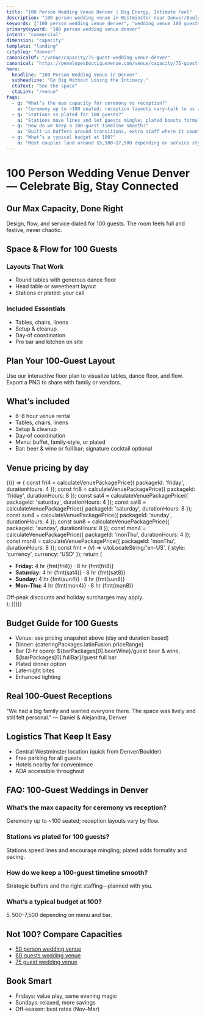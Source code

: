 ```yaml
---
title: "100 Person Wedding Venue Denver | Big Energy, Intimate Feel"
description: "100 person wedding venue in Westminster near Denver/Boulder. In‑house catering, full bar, and coordination. Max capacity done right."
keywords: ["100 person wedding venue denver", "wedding venue 100 guests denver", "large small wedding denver"]
primaryKeyword: "100 person wedding venue denver"
intent: "commercial"
dimension: "capacity"
template: "landing"
citySlug: "denver"
canonicalOf: "/venue/capacity/75-guest-wedding-venue-denver"
canonical: "https://penelopesboutiquevenue.com/venue/capacity/75-guest-wedding-venue-denver"
hero:
  headline: "100 Person Wedding Venue in Denver"
  subheadline: "Go Big Without Losing the Intimacy."
  ctaText: "See the space"
  ctaLink: "/venue"
faqs:
  - q: "What’s the max capacity for ceremony vs reception?"
    a: "Ceremony up to ~100 seated; reception layouts vary—talk to us about your vision for optimal flow."
  - q: "Stations vs plated for 100 guests?"
    a: "Stations move lines and let guests mingle; plated boosts formality and pacing. We’ll staff accordingly."
  - q: "How do we keep a 100‑guest timeline smooth?"
    a: "Built‑in buffers around transitions, extra staff where it counts, and a central dance floor for tight flow."
  - q: "What’s a typical budget at 100?"
    a: "Most couples land around $5,500–$7,500 depending on service style and bar selections."
---
```



# 100 Person Wedding Venue Denver — Celebrate Big, Stay Connected

## Our Max Capacity, Done Right

Design, flow, and service dialed for 100 guests. The room feels full and festive, never chaotic.

## Space & Flow for 100 Guests

### Layouts That Work
- Round tables with generous dance floor
- Head table or sweetheart layout
- Stations or plated: your call

### Included Essentials
- Tables, chairs, linens
- Setup & cleanup
- Day‑of coordination
- Pro bar and kitchen on site

## Plan Your 100‑Guest Layout

Use our interactive floor plan to visualize tables, dance floor, and flow. Export a PNG to share with family or vendors.

<LayoutEditor client:load />

## What’s included

- 6–8 hour venue rental
- Tables, chairs, linens
- Setup & cleanup
- Day‑of coordination
- Menu: buffet, family‑style, or plated
- Bar: beer & wine or full bar; signature cocktail optional

## Venue pricing by day

{(() => {
  const fri4 = calculateVenuePackagePrice({ packageId: 'friday', durationHours: 4 });
  const fri8 = calculateVenuePackagePrice({ packageId: 'friday', durationHours: 8 });
  const sat4 = calculateVenuePackagePrice({ packageId: 'saturday', durationHours: 4 });
  const sat8 = calculateVenuePackagePrice({ packageId: 'saturday', durationHours: 8 });
  const sun4 = calculateVenuePackagePrice({ packageId: 'sunday', durationHours: 4 });
  const sun8 = calculateVenuePackagePrice({ packageId: 'sunday', durationHours: 8 });
  const mon4 = calculateVenuePackagePrice({ packageId: 'monThu', durationHours: 4 });
  const mon8 = calculateVenuePackagePrice({ packageId: 'monThu', durationHours: 8 });
  const fmt = (v) => v.toLocaleString('en-US', { style: 'currency', currency: 'USD' });
  return (
    <div className="mt-2 text-sm">
      <ul className="list-disc ml-5 space-y-1">
        <li><strong>Friday:</strong> 4 hr {fmt(fri4)} · 8 hr {fmt(fri8)}</li>
        <li><strong>Saturday:</strong> 4 hr {fmt(sat4)} · 8 hr {fmt(sat8)}</li>
        <li><strong>Sunday:</strong> 4 hr {fmt(sun4)} · 8 hr {fmt(sun8)}</li>
        <li><strong>Mon–Thu:</strong> 4 hr {fmt(mon4)} · 8 hr {fmt(mon8)}</li>
      </ul>
      <div className="opacity-70 mt-1">Off‑peak discounts and holiday surcharges may apply.</div>
    </div>
  );
})()}

## Budget Guide for 100 Guests

- Venue: see pricing snapshot above (day and duration based)
- Dinner: {cateringPackages.latinFusion.priceRange}
- Bar (2‑hr open): ${barPackages[0].beerWine}/guest beer & wine, ${barPackages[0].fullBar}/guest full bar
- Plated dinner option
- Late‑night bites
- Enhanced lighting

## Real 100‑Guest Receptions

"We had a big family and wanted everyone there. The space was lively and still felt personal." — Daniel & Alejandra, Denver

## Logistics That Keep It Easy

- Central Westminster location (quick from Denver/Boulder)
- Free parking for all guests
- Hotels nearby for convenience
- ADA accessible throughout

## FAQ: 100‑Guest Weddings in Denver

### What’s the max capacity for ceremony vs reception?
Ceremony up to ~100 seated; reception layouts vary by flow.

### Stations vs plated for 100 guests?
Stations speed lines and encourage mingling; plated adds formality and pacing.

### How do we keep a 100‑guest timeline smooth?
Strategic buffers and the right staffing—planned with you.

### What’s a typical budget at 100?
$5,500–$7,500 depending on menu and bar.

## Not 100? Compare Capacities

- [50 person wedding venue](/venue/capacity/50-person-wedding-venue-denver)
- [60 guests wedding venue](/venue/capacity/60-guests-wedding-venue-denver)
- [75 guest wedding venue](/venue/capacity/75-guest-wedding-venue-denver)

## Book Smart

- Fridays: value play, same evening magic
- Sundays: relaxed, more savings
- Off‑season: best rates (Nov–Mar)


